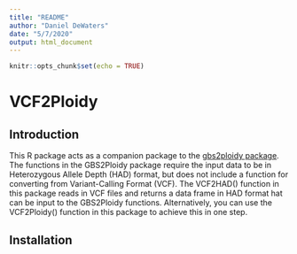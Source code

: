 ```yaml
---
title: "README"
author: "Daniel DeWaters"
date: "5/7/2020"
output: html_document
---
```


```r
knitr::opts_chunk$set(echo = TRUE)
```

# VCF2Ploidy

## Introduction
This R package acts as a companion package to the [gbs2ploidy package](https://cran.r-project.org/web/packages/gbs2ploidy/index.html). The functions in the GBS2Ploidy package require the input data to be in Heterozygous Allele Depth (HAD) format, but does not include a function for converting from Variant-Calling Format (VCF). The VCF2HAD() function in this package reads in VCF files and returns a data frame in HAD format hat can be input to the GBS2Ploidy functions. Alternatively, you can use the VCF2Ploidy() function in this package to achieve this in one step.

## Installation
